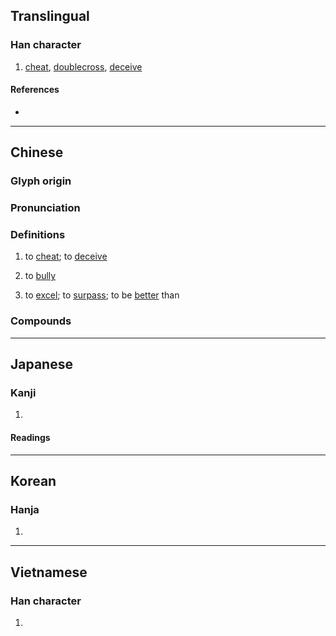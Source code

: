 {{character info}}
==Translingual==

===Han character===
{{Han char|rn=76|rad=欠|as=08|sn=12|four=47882|canj=TCNO|ids=⿰其欠}}

# [[cheat]], [[doublecross]], [[deceive]]

====References====
* {{Han ref|kx=0568.140|dkj=16097|dj=0956.260|hdz=32142.030|uh=6B3A|ud=27450|bh=B4DB|bd=46299}}

----

==Chinese==
{{zh-forms}}

===Glyph origin===
{{Han etym}}
{{Han compound|其|欠|ls=psc|t2=breath|c1=p|c2=s}}

===Pronunciation===
{{zh-pron
|m=qī
|c=hei1
|h=pfs=
|md=
|mn=khi
|mn-t=ki1
|w=
|mc=y
|oc=y
|cat=v
}}

===Definitions===
{{zh-hanzi}}

# to [[cheat]]; to [[deceive]]
#: {{zh-x|欺騙|to deceive; to cheat}}
#: {{zh-x|欺詐|to deceive; to cheat; to swindle; to defraud}}
#: {{zh-x|自欺欺人|to deceive oneself as well as others; to fool oneself and others}}
# to [[bully]]
#: {{zh-x|欺負|to bully; to push around; to pick on; to tease; to kid; to rib}}
#: {{zh-x|仗勢欺人|to rely on one's power to bully others; to throw one's weight around}}
# {{zh-o}} to [[excel]]; to [[surpass]]; to be [[better]] than

===Compounds===
{{zh-der|恃強欺弱|不欺暗室|怕硬欺軟|好欺負|仗勢欺人|傲雪欺霜|倚強欺弱|倚富欺貧|不敢欺|欺師滅祖|欺辱|欺誑|欺以其方|欺騙|暗室可欺|欺瞞夾帳|欺世盜名|欺誣|明欺暗騙|欺負|欺詐|欺善怕惡|欺隱|欺世釣譽|欺虐|欺三瞞四|欺人之談|欺瞞|欺誕|欺謾|欺天罔人|欺世亂俗|瞞上欺下|欺壓|欺君|欺公罔法|欺君罔上|欺天誑地|欺罔|欺軟怕硬|欺天罔地|欺行霸市|欺矇|欺心|盜名欺世|欺霜傲雪|欺世罔俗|欺心誑上|欺魄|欺人自欺|欺生|欺人太甚|欺陵|欺大壓小|欺君誤國|欺凌|欺侮|欺世惑俗|欺上罔下|欺主罔上|暗室不欺|詭辭欺世|臉欺膩玉|誤國欺君|自欺欺人|童叟無欺|自欺|釣名欺世|詐欺罪|詐欺|老少無欺|欺山莫欺水|人善得人欺，馬善得人騎}}

----

==Japanese==

===Kanji===
{{ja-kanji|grade=c|rs=欠08}}

# {{rfdef|ja|sort=欠08}}

====Readings====
{{ja-readings
|goon=こ
|kanon=き
|kanyoon=ぎ
|kun=あざむ-く
}}

----

==Korean==

===Hanja===
{{ko-hanja|hangeul=기|eumhun=|rv=gi|mr=ki|y=ki}}

# {{rfdef|ko|sort=欠08}}

----

==Vietnamese==

===Han character===
{{vi-readings|reading=khi|rs=欠08}}

# {{rfdef|vi|sort=欠08}}